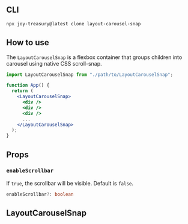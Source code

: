 
<Meta title="Layout/Carousel/Snap" />

## CLI

```sh
npx joy-treasury@latest clone layout-carousel-snap
```

## How to use

The `LayoutCarouselSnap` is a flexbox container that groups children into carousel using native CSS scroll-snap.

```jsx
import LayoutCarouselSnap from "./path/to/LayoutCarouselSnap";

function App() {
  return (
    <LayoutCarouselSnap>
      <div />
      <div />
      <div />
      ...
    </LayoutCarouselSnap>
  );
}
```

## Props

### `enableScrollbar`

If `true`, the scrollbar will be visible. Default is `false`.

```ts
enableScrollbar?: boolean
```

## LayoutCarouselSnap

<Source code={raw} language="tsx" />
